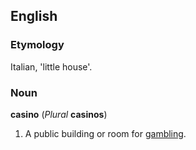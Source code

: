 ==English==

===Etymology===
Italian, 'little house'.

===Noun===
'''casino''' (''Plural'' '''casinos''')
# A public building or room for [[gambling]].